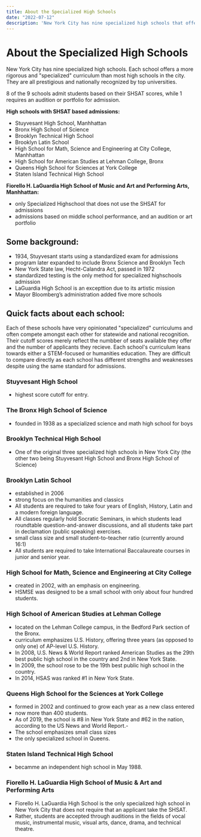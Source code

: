 ```yaml
---
title: About the Specialized High Schools
date: "2022-07-12"
description: 'New York City has nine specialized high schools that offer a more rigorous and        "specialized" curriculum than most other high schools. They are all prestigious and nationally      recognized by top universities.'
---
```


# About the Specialized High Schools
New York City has nine specialized high schools. Each school offers a more rigorous and "specialized" curriculum than most high schools in the city. They are all prestigious and nationally recognized by top universities.

8 of the 9 schools admit students based on their SHSAT scores, while 1 requires an audition or portfolio for admission.

**High schools with SHSAT based admissions:**

- Stuyvesant High School, Manhhattan
- Bronx High School of Science
- Brooklyn Technical High School
- Brooklyn Latin School
- High School for Math, Science and Engineering at City College, Manhhattan
- High School for American Studies at Lehman College, Bronx
- Queens High School for Sciences at York College
- Staten Island Technical High School

**Fiorello H. LaGuardia High School of Music and Art and Performing Arts, Manhhattan:**

- only Specialized Highschool that does not use the SHSAT for admissions
- admissions based on middle school performance, and an audition or art portfolio

## Some background:

- 1934, Stuyvesant starts using a standardized exam for admissions
- program later expanded to include Bronx Science and Brooklyn Tech
- New York State law, Hecht-Calandra Act, passed in 1972
- standardized testing is the only method for specialized highschools admission
- LaGuardia High School is an excepttion due to its artistic mission
- Mayor Bloomberg’s administration added five more schools

## Quick facts about each school:

Each of these schools have very opinionated "specialized" curriculums and often compete amongst each other for statewide and national recognition. Their cutoff scores merely reflect the numbber of seats available they offer and the number of applicants they recieve. Each school's curriculum leans towards either a STEM-focused or humanities education. They are difficult to compare directly as each school has different strengths and weaknesses despite using the same standard for admissions.

### Stuyvesant High School

- highest score cutoff for entry.

### The Bronx High School of Science

- founded in 1938 as a specialized science and math high school for boys

### Brooklyn Technical High School

- One of the original three specialized high schools in New York City (the other two being Stuyvesant High School and Bronx High School of Science)

### Brooklyn Latin School

- established in 2006
- strong focus on the humanities and classics
- All students are required to take four years of English, History, Latin and a modern foreign language.
- All classes regularly hold Socratic Seminars, in which students lead roundtable question-and-answer discussions, and all students take part in declamation (public speaking) exercises.
- small class size and small student-to-teacher ratio (currently around 16:1)
- All students are required to take International Baccalaureate courses in junior and senior year.

### High School for Math, Science and Engineering at City College

- created in 2002, with an emphasis on engineering.
- HSMSE was designed to be a small school with only about four hundred students.

### High School of American Studies at Lehman College

- located on the Lehman College campus, in the Bedford Park section of the Bronx.
- curriculum emphasizes U.S. History, offering three years (as opposed to only one) of AP-level U.S. History.
- In 2008, U.S. News & World Report ranked American Studies as the 29th best public high school in the country and 2nd in New York State.
- In 2009, the school rose to be the 19th best public high school in the country.
- In 2014, HSAS was ranked #1 in New York State.

### Queens High School for the Sciences at York College

- formed in 2002 and continued to grow each year as a new class entered
- now more than 400 students.
- As of 2019, the school is #8 in New York State and #62 in the nation, according to the US News and World Report.-
- The school emphasizes small class sizes
- the only specialized school in Queens.

### Staten Island Technical High School

- becamme an independent high school in May 1988.

### Fiorello H. LaGuardia High School of Music & Art and Performing Arts

- Fiorello H. LaGuardia High School is the only specialized high school in New York City that does not require that an applicant take the SHSAT.
- Rather, students are accepted through auditions in the fields of vocal music, instrumental music, visual arts, dance, drama, and technical theatre.



